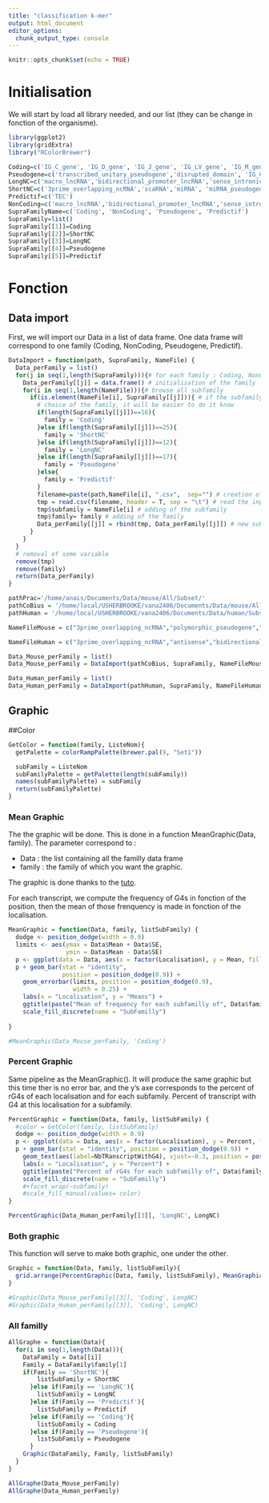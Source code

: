 ```yaml
---
title: "classification k-mer"
output: html_document
editor_options: 
  chunk_output_type: console
---
```


```r
knitr::opts_chunk$set(echo = TRUE)
```

# Initialisation

We will start by load all library needed, and our list (they can be change in fonction of the organisme).

```r
library(ggplot2)
library(gridExtra)
library("RColorBrewer")
```


```r
Coding=c('IG_C_gene', 'IG_D_gene', 'IG_J_gene', 'IG_LV_gene', 'IG_M_gene', 'IG_V_gene', 'IG_Z_gene', 'nonsense_mediated_decay', 'nontranslating_CDS', 'non_stop_decay', 'protein_coding', 'TR_C_gene', 'TR_D_gene', 'TR_gene', 'TR_J_gene', 'TR_V_gene')
Pseudogene=c('transcribed_unitary_pseudogene','disrupted_domain', 'IG_C_pseudogene', 'IG_J_pseudogene', 'IG_pseudogene', 'IG_V_pseudogene', 'processed_pseudogene', 'pseudogene', 'transcribed_processed_pseudogene', 'transcribed_unprocessed_pseudogene', 'translated_processed_pseudogene', 'translated_unprocessed_pseudogene', 'TR_J_pseudogene', 'TR_V_pseudogene', 'unitary_pseudogene', 'unprocessed_pseudogene','polymorphic_pseudogene')
LongNC=c('macro_lncRNA','bidirectional_promoter_lncRNA','sense_intronic','3prime_overlapping_ncRNA','ambiguous_orf','antisense','lincRNA','ncrna_host','non_coding','processed_transcript','retained_intron','sense_overlapping')
ShortNC=c('3prime_overlapping_ncRNA','scaRNA','miRNA', 'miRNA_pseudogene', 'misc_RNA', 'misc_RNA_pseudogene', 'Mt_rRNA' ,'Mt_tRNA', 'Mt_tRNA_pseudogene', 'ncRNA', 'pre_miRNA', 'RNase_MRP_RNA', 'RNase_P_RNA', 'rRNA', 'rRNA_pseudogene', 'scRNA_pseudogene', 'snlRNA', 'snoRNA', 'snoRNA_pseudogene', 'snRNA', 'snRNA_pseudogene', 'SRP_RNA', 'tmRNA', 'tRNA', 'tRNA_pseudogene')
Predictif=c('TEC')
NonCoding=c('macro_lncRNA','bidirectional_promoter_lncRNA','sense_intronic','3prime_overlapping_ncRNA','ambiguous_orf','antisense','lincRNA','ncrna_host','non_coding','processed_transcript','retained_intron','sense_overlapping','3prime_overlapping_ncRNA','scaRNA','miRNA', 'miRNA_pseudogene', 'misc_RNA', 'misc_RNA_pseudogene', 'Mt_rRNA' ,'Mt_tRNA', 'Mt_tRNA_pseudogene', 'ncRNA', 'pre_miRNA', 'RNase_MRP_RNA', 'RNase_P_RNA', 'rRNA', 'rRNA_pseudogene', 'scRNA_pseudogene', 'snlRNA', 'snoRNA', 'snoRNA_pseudogene', 'snRNA', 'snRNA_pseudogene', 'SRP_RNA', 'tmRNA', 'tRNA', 'tRNA_pseudogene')
SupraFamilyName=c('Coding', 'NonCoding', 'Pseudogene', 'Predictif')
SupraFamily=list()
SupraFamily[[1]]=Coding
SupraFamily[[2]]=ShortNC
SupraFamily[[3]]=LongNC
SupraFamily[[4]]=Pseudogene
SupraFamily[[5]]=Predictif
```

# Fonction

## Data import

First, we will import our Data in a list of data frame. One data frame will correspond to one family (Coding, NonCoding, Pseudogene, Predictif).

```r
DataImport = function(path, SupraFamily, NameFile) {
  Data_perFamily = list()
  for(j in seq(1,length(SupraFamily))){# for each family : Coding, NonCoding, Pseudogene, Predictif
    Data_perFamily[[j]] = data.frame() # initialisation of the family
    for(i in seq(1,length(NameFile))){# browse all subfamily
      if(is.element(NameFile[i], SupraFamily[[j]])){ # if the subfamily is in the family
        # choice of the family, it will be easier to do it know
        if(length(SupraFamily[[j]])==16){
          family = 'Coding'
        }else if(length(SupraFamily[[j]])==25){
          family = 'ShortNC'
        }else if(length(SupraFamily[[j]])==12){
          family = 'LongNC'
        }else if(length(SupraFamily[[j]])==17){
          family = 'Pseudogene'
        }else{
          family = 'Predictif'
        }
        filename=paste(path,NameFile[i], ".csv",  sep="") # creation of the input filename
        tmp = read.csv(filename, header = T, sep = "\t") # read the input file in a tmp
        tmp$subfamily = NameFile[i] # adding of the subfamily
        tmp$family= family # adding of the family
        Data_perFamily[[j]] = rbind(tmp, Data_perFamily[[j]]) # new subfamily add next to the other
      }
    }
  }
  # removal of some variable
  remove(tmp)
  remove(family)
  return(Data_perFamily)
}

pathPrac='/home/anais/Documents/Data/mouse/All/Subset/'
pathCoBius = '/home/local/USHERBROOKE/vana2406/Documents/Data/mouse/All/Subset/'
pathHuman = '/home/local/USHERBROOKE/vana2406/Documents/Data/human/Subset/'

NameFileMouse = c("3prime_overlapping_ncRNA","polymorphic_pseudogene","transcribed_processed_pseudogene","bidirectional_promoter_lncRNA","processed_pseudogene","transcribed_unitary_pseudogene","IG_C_gene","processed_transcript","transcribed_unprocessed_pseudogene","IG_V_gene","protein_coding","translated_processed_pseudogene","IG_V_pseudogene","pseudogene","TR_C_gene","lincRNA","retained_intron","TR_V_gene","macro_lncRNA","rRNA","TR_V_pseudogene","miRNA","sense_intronic","unitary_pseudogene","misc_RNA","sense_overlapping","unprocessed_pseudogene","nonsense_mediated_decay","snoRNA","non_stop_decay","TEC")

NameFileHuman = c("3prime_overlapping_ncRNA","antisense","bidirectional_promoter_lncRNA","IG_C_gene","IG_C_pseudogene","IG_V_gene","IG_V_geneUTR","IG_V_pseudogene","lincRNA","macro_lncRNA","miRNA","misc_RNA","non_coding","nonsense_mediated_decay","nonsense_mediated_decayUTR","non_stop_decay","non_stop_decayUTR","polymorphic_pseudogene","processed_pseudogene","processed_transcript","protein_coding","protein_codingUTR","pseudogene","retained_intron","rRNA","sense_intronic","sense_overlapping","TEC","transcribed_processed_pseudogene","transcribed_unitary_pseudogene","transcribed_unprocessed_pseudogene","TR_C_gene","TR_V_gene","TR_V_geneUTR","TR_V_pseudogene","unitary_pseudogene","unprocessed_pseudogene")

Data_Mouse_perFamily = list()
Data_Mouse_perFamily = DataImport(pathCoBius, SupraFamily, NameFileMouse)

Data_Human_perFamily = list()
Data_Human_perFamily = DataImport(pathHuman, SupraFamily, NameFileHuman)

```

## Graphic

##Color

```r
GetColor = function(family, ListeNom){
  getPalette = colorRampPalette(brewer.pal(9, "Set1"))

  subFamily = ListeNom
  subFamilyPalette = getPalette(length(subFamily))
  names(subFamilyPalette) = subFamily
  return(subFamilyPalette)
}
```

### Mean Graphic

The the graphic will be done. This is done in a function MeanGraphic(Data, family). The parameter correspond to :

* Data : the list containing all the familly data frame
* family : the family of which you want the graphic.

The graphic is done thanks to the [tuto](https://datascienceplus.com/building-barplots-with-error-bars/).

For each transcript, we compute the frequency of G4s in fonction of the position, then the mean of those frenquency is made in fonction of the localisation.

```r
MeanGraphic = function(Data, family, listSubFamily) {
  dodge <- position_dodge(width = 0.9)
  limits <- aes(ymax = Data$Mean + Data$SE,
                ymin = Data$Mean - Data$SE)
  p <- ggplot(data = Data, aes(x = factor(Localisation), y = Mean, fill =subfamily))
  p + geom_bar(stat = "identity",
               position = position_dodge(0.9)) +
    geom_errorbar(limits, position = position_dodge(0.9),
                  width = 0.25) +
    labs(x = "Localisation", y = "Means") +
    ggtitle(paste("Mean of frequency for each subfamilly of", Data$family[1], "family", sep = " "))+
    scale_fill_discrete(name = "SubFamilly")
    
}

#MeanGraphic(Data_Mouse_perFamily, 'Coding')
```

### Percent Graphic

Same pipeline as the MeanGraphic(). It will produce the same graphic but this time ther is no error bar, and the y's axe corresponds to the percent of rG4s of each localisation and for each subfamily. Percent of transcript with G4 at this localisation for a subfamily.

```r
PercentGraphic = function(Data, family, listSubFamily) {
  #color = GetColor(family, listSubFamily)
  dodge <- position_dodge(width = 0.9)
  p <- ggplot(data = Data, aes(x = factor(Localisation), y = Percent, fill =paste(subfamily, " (",NbTRanscript,")", sep = "")))
  p + geom_bar(stat = "identity", position = position_dodge(0.9)) +
    geom_text(aes(label=NbTRanscriptWithG4), vjust=-0.3, position = position_dodge(0.9), size=3.5)+
    labs(x = "Localisation", y = "Percent") +
    ggtitle(paste("Percent of rG4s for each subfamilly of", Data$family[1], "family", sep = " "))+
    scale_fill_discrete(name = "SubFamilly")
    #+facet_wrap(~subfamily)
    #scale_fill_manual(values= color)
}

PercentGraphic(Data_Human_perFamily[[3]], 'LongNC', LongNC)
```

### Both graphic

This function will serve to make both graphic, one under the other.

```r
Graphic = function(Data, family, listSubFamily){
  grid.arrange(PercentGraphic(Data, family, listSubFamily), MeanGraphic(Data, family, listSubFamily), nrow=2)
}

#Graphic(Data_Mouse_perFamily[[3]], 'Coding', LongNC)
#Graphic(Data_Human_perFamily[[3]], 'Coding', LongNC)
```

### All familly

```r
AllGraphe = function(Data){
  for(i in seq(1,length(Data))){
    DataFamily = Data[[i]]
    Family = DataFamily$family[1]
    if(Family == 'ShortNC'){
        listSubFamily = ShortNC
      }else if(Family == 'LongNC'){
        listSubFamily = LongNC
      }else if(Family == 'Predictif'){
        listSubFamily = Predictif
      }else if(Family == 'Coding'){
        listSubFamily = Coding
      }else if(Family == 'Pseudogene'){
        listSubFamily = Pseudogene
      }
    Graphic(DataFamily, Family, listSubFamily)
  }
}

AllGraphe(Data_Mouse_perFamily)
AllGraphe(Data_Human_perFamily)
```

